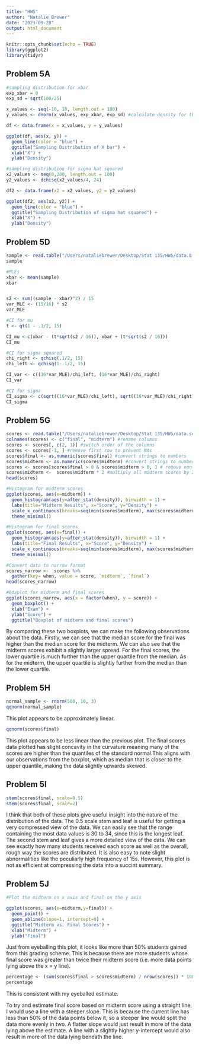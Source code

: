 ```yaml
---
title: "HW5"
author: "Natalie Brewer"
date: "2023-09-28"
output: html_document
---
```


```r
knitr::opts_chunk$set(echo = TRUE)
library(ggplot2)
library(tidyr)
```

## Problem 5A
```r
#sampling distribution for xbar
exp_xbar = 0
exp_sd = sqrt(100/25)

x_values <- seq(-10, 10, length.out = 100) 
y_values <- dnorm(x_values, exp_xbar, exp_sd) #calculate density for the x values

df <- data.frame(x = x_values, y = y_values)

ggplot(df, aes(x, y)) +
  geom_line(color = "blue") + 
  ggtitle("Sampling Distribution of X bar") +
  xlab("X") +  
  ylab("Density")  

#sampling distribution for sigma hat squared
x2_values <- seq(0,200, length.out = 100) 
y2_values <- dchisq(x2_values/4, 24)

df2 <- data.frame(x2 = x2_values, y2 = y2_values)

ggplot(df2, aes(x2, y2)) +
  geom_line(color = "blue") + 
  ggtitle("Sampling Distribution of sigma hat squared") +
  xlab("X") +  
  ylab("Density")  
```

## Problem 5D
```r
sample <- read.table("/Users/nataliebrewer/Desktop/Stat 135/HW5/data.8.32.txt", sep=",")$V1
sample

#MLEs
xbar <- mean(sample)
xbar


s2 <- sum((sample - xbar)^2) / 15
var_MLE <- (15/16) * s2
var_MLE

#CI for mu
t <- qt(1 - .1/2, 15)

CI_mu <-c(xbar - (t*sqrt(s2 / 16)), xbar + (t*sqrt(s2 / 16)))
CI_mu

#CI for sigma squared
chi_right <- qchisq(.1/2, 15)
chi_left <- qchisq(1-.1/2, 15)

CI_var <- c((16*var_MLE)/chi_left, (16*var_MLE)/chi_right)
CI_var

#CI for sigma 
CI_sigma <- c(sqrt((16*var_MLE)/chi_left), sqrt((16*var_MLE)/chi_right))
CI_sigma
```


## Problem 5G
```r
scores <- read.table("/Users/nataliebrewer/Desktop/Stat 135/HW5/data.scores.txt", sep=" ")
colnames(scores) <- c("final", "midterm") #rename columns
scores <- scores[, c(2, 1)] #switch order of the columns
scores <- scores[-1, ] #remove first row to prevent NAs
scores$final <- as.numeric(scores$final) #convert strings to numbers
scores$midterm <- as.numeric(scores$midterm) #convert strings to numbers
scores <- scores[scores$final > 0 & scores$midterm > 0, ] # remove non-positive rows
scores$midterm <-  scores$midterm * 2 #multiply all midterm scores by 2
head(scores)

#Histogram for midterm scores
ggplot(scores, aes(x=midterm)) +
  geom_histogram(aes(y=after_stat(density)), binwidth = 1) +
  labs(title="Midterm Results", x="Score", y="Density") +
  scale_x_continuous(breaks=seq(min(scores$midterm), max(scores$midterm), by=1)) + 
  theme_minimal()

#Histogram for final scores
ggplot(scores, aes(x=final)) +
  geom_histogram(aes(y=after_stat(density)), binwidth = 1) +
  labs(title="Final Results", x="Score", y="Density") +
  scale_x_continuous(breaks=seq(min(scores$midterm), max(scores$midterm), by=1)) + 
  theme_minimal()

#Convert data to narrow format
scores_narrow <-  scores %>%
  gather(key= when, value = score, `midterm`, `final`)
head(scores_narrow)

#Boxplot for midterm and final scores
ggplot(scores_narrow, aes(x = factor(when), y = score)) + 
  geom_boxplot() + 
  xlab("Exam") + 
  ylab("Score") + 
  ggtitle("Boxplot of midterm and final scores")
```

By comparing these two boxplots, we can make the following observations about the data. Firstly, we can see that the median score for the final was higher than the median score for the midterm. We can also see that the midterm scores exhibit a slightly larger spread. For the final scores, the lower quartile is much further than the upper quartile from the median. As for the midterm, the upper quartile is slightly further from the median than the lower quartile.

## Problem 5H
```r
normal_sample <- rnorm(500, 10, 3)
qqnorm(normal_sample)
```

This plot appears to be approximately linear.

```r
qqnorm(scores$final)
```

This plot appears to be less linear than the previous plot. The final scores data plotted has slight concavity in the curvature meaning many of the scores are higher than the quantiles of the standard normal.This aligns with our observations from the boxplot, which as median that is closer to the upper quantile, making the data slightly upwards skewed.

## Problem 5I
```r
stem(scores$final, scale=0.5)
stem(scores$final, scale=2)
```

I think that both of these plots give useful insight into the nature of the distribution of the data. The 0.5 scale stem and leaf is useful for getting a very compressed view of the data. We can easily see that the range containing the most data values is 30 to 34, since this is the longest leaf. The second stem and leaf gives a more detailed view of the data. We can see exactly how many students received each score as well as the overall, rough way the scores are distributed. It is also easy to note slight abnormalities like the peculiarly high frequency of 15s. However, this plot is not as efficient at compressing the data into a succint summary. 

## Problem 5J
```r
#Plot the midterm on x axis and final on the y axis

ggplot(scores, aes(x=midterm,y=final)) +
  geom_point() +
  geom_abline(slope=1, intercept=0) +
  ggtitle("Midterm vs. Final Scores") +
  xlab("Midterm") +  
  ylab("Final") 
```

Just from eyeballing this plot, it looks like more than 50% students gained from this grading scheme. This is because there are more students whose final score was greater than twice their midterm score (i.e. more data points lying above the x = y line).

```r
percentage <- (sum(scores$final > scores$midterm) / nrow(scores)) * 100
percentage
```

This is consistent with my eyeballed estimate.

To try and estimate final score based on midterm score using a straight line, I would use a line with a steeper slope. This is because the current line has less than 50% of the data points below it, so a steeper line would split the data more evenly in two. A flatter slope would just result in more of the data lying above the estimate. A line with a slightly higher y-intercept would also result in more of the data lying beneath the line.
